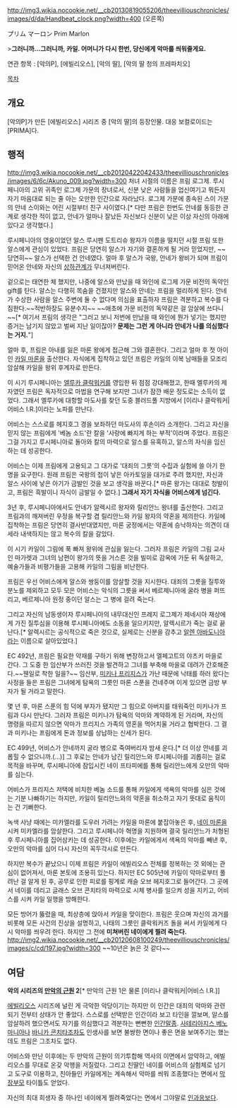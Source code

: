 http://img3.wikia.nocookie.net/__cb20130819055206/theevilliouschronicles/images/d/da/Handbeat_clock.png?width=400
(오른쪽)

プリム マーロン
Prim Marlon

>'''그러니까...그러니까, 카일. 어머니가 다시 한번, 당신에게 악마를 씌워줄게요.'''

연관 항목 : [악의P], [에빌리오스], [악의 딸], [악의 딸 청의 프레파치오]

[[목차]]
== 개요 ==
[악의P]가 만든 [에빌리오스] 시리즈 중 [악의 딸]의 등장인물. 대응 보컬로이드는 [PRIMA]다.
== 행적 ==
http://img3.wikia.nocookie.net/__cb20120422042433/theevilliouschronicles/images/6/6c/Akuno_009.jpg?width=300
처녀 시절의 이름은 프림 로그제. 루시페니아의 고위 귀족인 로그제 가문의 장녀로서, 신분 낮은 사람들을 업신여기고 뭐든지 자기 마음대로 되는 줄 아는 오만한 인간으로 자라났다. 로그제 가문에 종속된 스이 가문의 안네 스이와는 어린 시절부터 친구 사이였다.[* 다만 프림은 한번도 안네를 동등한 관계로 생각한 적이 없고, 안네가 얼마나 잘났든 자신보다 신분이 낮은 이상 자신의 아래에 있다고 생각했다.]

루시페니아의 영웅이었던 알스 루시펜 도트리슈 왕자가 이름을 떨치던 시절 프림 또한 알스에게 관심이 있었다. 프림은 당연히 알스가 자기와 결혼하게 될 거라 믿었지만, ~~당연히~~ 알스가 선택한 건 안네였다. 얼마 후 알스가 국왕, 안네가 왕비가 되며 프림이 믿어온 안네와 자신의 [[상하관계]]가 무너져버린다.

겉으로는 태연한 체 했지만, 나중에 알스와 만났을 때 와인에 로그제 가문 비전의 독약인 gift를 탄다. 알스는 다행히 목숨을 건졌지만 알스와 안네는 프림을 멀리하게 된다. 안네가 수상한 사람을 알스 주변에 둘 수 없다며 의심을 표출하자 프림은 격분하고 복수를 다짐한다.~~적반하장도 유분수지~~ ~~애초에 가문 비전의 독약같은 걸 암살에 쓰다니~~[* 여기서 프림의 생각은 "그러고 보니 저번에 만났을 때 와인에 뭔가 넣기는 했지만 증거는 남기지 않았고 벌써 지난 일이잖아? '''문제는 그런 게 아니라 안네가 나를 의심했다는 거지.'''"]

얼마 후, 프림은 아내를 잃은 마론 왕에게 접근해 그와 결혼한다. 그리고 얼마 후 첫 아이인 [[카일 마론]]을 출산한다. 자식에게 집착하고 있던 프림은 카일의 이복 남매들을 모조리 암살해 카일을 왕위 후계자로 만든다.

이 시기 루시페니아는 [[엘루카 클락워커]]를 영입한 뒤 점점 강대해졌고, 한때 엘루카의 제자였던 프림은 독자적으로 마법을 연구해 보지만 그녀가 잠깐 배운 정도로는 소득이 없었다. 그래서 엘루카에 대항할 마도사를 찾던 도중 블러드풀 지방에서 [이리나 클락워커|어비스 I.R.]이라는 노파를 만난다.

어비스는 스스로를 헤지호그 경을 보좌하던 마도사의 후손이라 소개한다. 그리고 자신을 믿지 않는 프림에게 '베놈 소드'란 칼을 '사랑에 빠지게 하는 부적'이라며 주었다. 프림은 그걸 가지고 루시페니아로 돌아와 칼의 마력으로 알스를 유혹하고, 알스의 자식을 임신하는 데 성공한다.

어비스는 이제 프림에게 고용되고 그 대가로 '대죄의 그릇'의 수집과 실험에 쓸 아기 한 명을 요구한다. 원래 프림은 국왕의 첩이 낳은 아카토일을 대가로 주려 했지만, 자신과 알스 사이에 낳은 아기가 금발인 것을 보고 생각을 바꾼다.[* 마론 왕가는 대대로 청발이고, 프림은 흑발이니 자식이 금발일 수 없다.] '''그래서 자기 자식을 어비스에게 넘긴다.'''

3년 후, 루시페니아에서도 안네가 알렉시르 왕자와 릴리안느 왕녀를 출산한다. 그리고 프림과의 깨져버린 우정을 복구할 겸 릴리안느와 카일 왕자의 약혼을 제의한다. 카일에 집착하는 프림은 당연히 결사반대였지만, 마론 궁정에서는 약혼에 승낙하자는 의견이 대세라 내색하지는 않고 복수의 칼을 갈았다.

이 시기 카일이 그림에 푹 빠져 왕위에 관심을 잃는다. 그러자 프림은 카일의 그림 교사인 마가렛과 그녀의 남편이 왕가의 뜻을 거스른 것을 빌미로 감옥에 가둔 뒤 독살하고, 예술가들과 비평가들을 고용해 카일의 그림을 비난한다.

프림은 우선 어비스에게 알스와 쌍둥이를 암살할 것을 지시한다. 대죄의 그릇을 질투와 분노를 제외하고 모두 모은 어비스는 악식의 그릇을 써서 베르제니아에 굴라 병을 퍼뜨리고, 베르제니아 원정 중이던 알스는 그 병에 걸려 죽는다.

그리고 자신의 남동생이자 루시페니아의 내무대신인 프레지 로그제가 제네시아 재상에게 가진 질투심을 이용해 루시페니아에도 소동을 일으키지만, 알렉시르가 죽는 걸로 끝난다.[* 알렉시르는 공식적으로 죽은 것으로, 실제로는 신분을 감추고 [[알렌 아바도니아]]라는 이름으로 살아있었다.]

EC 492년, 프림은 필요한 약재를 구하기 위해 변장하고서 엘페고트의 야츠키 마을로 간다. 그 도중 한 임산부가 쓰러진 것을 발견하고 그녀를 부축해 마을로 데려가 간호해준다.~~웬일로 착한 일을?~~ 임산부, [[미키나 프리지스]]가 가난 때문에 낙태를 하러 왔다는 사정을 들은 프림은 그녀에게 탐욕의 그릇인 마론 스푼을 건네주며 이게 있으면 금방 부자가 될 거라고 말한다.

몇 년 후, 마론 스푼의 힘 덕에 부자가 됐지만 그 힘으로 아버지를 태워죽인 미키나가 프림과 다시 만난다. 그러자 프림은 미키나가 탐욕의 악마와 계약하게 된 거라며, 자신의 명령을 따르지 않으면 악마가 프리지스 가족의 영혼을 먹어치울 거라고 협박한다. 그 결과 미키나는 프림에게 돈과 정보를 상납하는 신세가 된다.

EC 499년, 어비스가 안네까지 굴라 병으로 죽여버리자 밤새 운다.[* 더 이상 안네를 괴롭힐 수 없으니까.(...)] 그 후로는 안네가 남긴 릴리안느와 루시페니아를 괴롭히는 걸로 목적을 바꾸며, 루시페니아에 잠입시킨 네이 프타피에를 통해 릴리안느에게 오만의 악마를 심는다.

어비스가 프리지스 저택에 비치한 베놈 소드를 통해 카일에게 색욕의 악마를 심은 것에는 기분 나빠하기는 하지만, 카일이 릴리안느와의 약혼을 취소하고 자기 뜻대로 움직이는 건 기뻐한다.

녹색 사냥 때에는 미카엘라를 도우러 가려는 카일을 마론에 붙잡아놓은 후, [[네이 프타피에|네이 마론]]을 시켜 미카엘라를 암살한다. 그리고 루시페니아 혁명을 지원하며 결국 릴리안느가 처형된 후 루시페니아를 집어삼키는 데 성공한다. 이후에는 카일에게서 색욕의 악마를 빼낸 후, 오만의 악마를 심어 다시 자신의 꼭두각시로 만든다.

하지만 복수가 끝났으니 이제 프림은 카일이 에빌리오스 전체를 정복하는 것 외에는 관심이 없어져서, 마론 본토에 조용히 있는다. 하지만 EC 505년에 카일이 악마로부터 풀려난 걸 알게 된 후, 공무로 인한 피로를 핑계로 캐슬 오브 헤지호그로 들어간다. 그 곳에서 네이를 데리고 글래스 오브 콘치타의 마력으로 시체 병사를 일으켜 성을 지키고, 어비스를 시켜 카일 일행을 방해한다.

모든 방어가 뚫렸을 때, 최상층에 앉아서 카일을 맞이한다. 프림은 웃으며 자신의 과거를 비롯해 모든 사건의 진상을 설명하고, 나태의 그릇인 클락워커즈 돌을 써서 카일에게 다시 악마를 씌우려 한다. 하지만 그 전에 '''미쳐버린 네이에게 찔려 죽는다.'''
http://img2.wikia.nocookie.net/__cb20120608100249/theevilliouschronicles/images/c/cd/197.jpg?width=300
~~10년은 늙은 것 같다~~

== 여담 ==
'''악의 시리즈의 [[만악의 근원]] 2'''[* 만악의 근원 1은 물론 [이리나 클락워커|어비스 I.R.]]

[[에빌리오스]] 시리즈에 널린 게 극악한 악당이기는 하지만 이 인간은 대죄의 악마와 관련되기 전부터 상태가 안 좋았다. 스스로를 선택받은 인간이라 보고 타인을 깔보며, 알스를 암살하려 했으면서도 자기를 의심했다고 격분하는 뻔뻔한 [[인간말종]]. [[사테리아지스 베노마니아]]나 [[바니카 콘치타]]조차도 인생사를 보면 불쌍한 면이나 좋은 면을 보여주기는 했는데도 프림은 그조차도 없다.

어비스와 만난 이후에는 두 만악의 근원이 의기투합해 역사의 이면에서 암약하고, 에빌리오스를 무대로 온갖 악행을 저질렀다. 그리고 친딸인 네이를 어비스의 실험체로 넘기고 도구로 이용하고, 친아들인 카일에게는 계속해서 악마를 씌워 조종했다는 면에서 [[막장부모]] 타이틀도 얻었다.

자신의 최대 희생자 중 하나인 네이에게 찔려죽었다는 면에서 그야말로 [[인과응보]]다.
